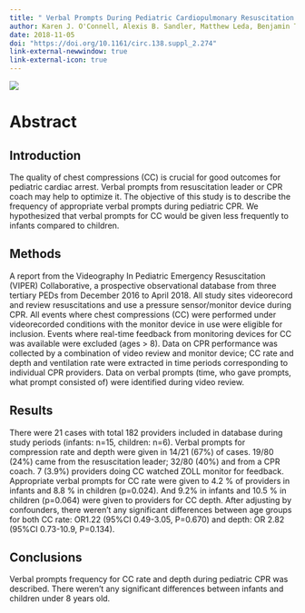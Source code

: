 ```yaml
---
title: " Verbal Prompts During Pediatric Cardiopulmonary Resuscitation in Emergency Department: A Report From the Videography in Pediatric Emergency Resuscitation (VIPER) Collaborative"
author: Karen J. O'Connell, Alexis B. Sandler, Matthew Leda, Benjamin T. Kerrey,  Sage R. Myers, Mary Frey, Ichiro Watanabe, Richard Hanna, Aaron J. Donoghue
date: 2018-11-05
doi: "https://doi.org/10.1161/circ.138.suppl_2.274"
link-external-newwindow: true
link-external-icon: true
---
```


![](images/amsa_jaha_publication/aha_logo.png)

# Abstract

## Introduction
The quality of chest compressions (CC) is crucial for good outcomes for pediatric cardiac arrest. Verbal prompts from resuscitation leader or CPR coach may help to optimize it. The objective of this study is to describe the frequency of appropriate verbal prompts during pediatric CPR. We hypothesized that verbal prompts for CC would be given less frequently to infants compared to children.

## Methods
A report from the Videography In Pediatric Emergency Resuscitation (VIPER) Collaborative, a prospective observational database from three tertiary PEDs from December 2016 to April 2018. All study sites videorecord and review resuscitations and use a pressure sensor/monitor device during CPR. All events where chest compressions (CC) were performed under videorecorded conditions with the monitor device in use were eligible for inclusion. Events where real-time feedback from monitoring devices for CC was available were excluded (ages > 8). Data on CPR performance was collected by a combination of video review and monitor device; CC rate and depth and ventilation rate were extracted in time periods corresponding to individual CPR providers. Data on verbal prompts (time, who gave prompts, what prompt consisted of) were identified during video review.

## Results
There were 21 cases with total 182 providers included in database during study periods (infants: n=15, children: n=6). Verbal prompts for compression rate and depth were given in 14/21 (67%) of cases. 19/80 (24%) came from the resuscitation leader; 32/80 (40%) and from a CPR coach. 7 (3.9%) providers doing CC watched ZOLL monitor for feedback. Appropriate verbal prompts for CC rate were given to 4.2 % of providers in infants and 8.8 % in children (p=0.024). And 9.2% in infants and 10.5 % in children (p=0.064) were given to providers for CC depth. After adjusting by confounders, there weren’t any significant differences between age groups for both CC rate: OR1.22 (95%CI 0.49-3.05, P=0.670) and depth: OR 2.82 (95%CI 0.73-10.9, P=0.134).

## Conclusions
Verbal prompts frequency for CC rate and depth during pediatric CPR was described. There weren’t any significant differences between infants and children under 8 years old.